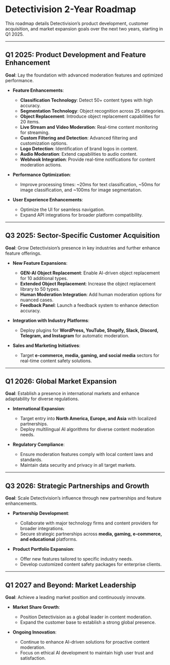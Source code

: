 # Detectivision 2-Year Roadmap

This roadmap details Detectivision’s product development, customer acquisition, and market expansion goals over the next two years, starting in Q1 2025.

---

## Q1 2025: Product Development and Feature Enhancement
**Goal**: Lay the foundation with advanced moderation features and optimized performance.

- **Feature Enhancements**:
  - **Classification Technology**: Detect 50+ content types with high accuracy.
  - **Segmentation Technology**: Object recognition across 25 categories.
  - **Object Replacement**: Introduce object replacement capabilities for 20 items.
  - **Live Stream and Video Moderation**: Real-time content monitoring for streaming.
  - **Custom Filtering and Detection**: Advanced filtering and customization options.
  - **Logo Detection**: Identification of brand logos in content.
  - **Audio Moderation**: Extend capabilities to audio content.
  - **Webhook Integration**: Provide real-time notifications for content moderation actions.

- **Performance Optimization**:
  - Improve processing times: ~20ms for text classification, ~50ms for image classification, and ~100ms for image segmentation.

- **User Experience Enhancements**:
  - Optimize the UI for seamless navigation.
  - Expand API integrations for broader platform compatibility.

---

## Q3 2025: Sector-Specific Customer Acquisition
**Goal**: Grow Detectivision’s presence in key industries and further enhance feature offerings.

- **New Feature Expansions**:
  - **GEN-AI Object Replacement**: Enable AI-driven object replacement for 10 additional types.
  - **Extended Object Replacement**: Increase the object replacement library to 50 types.
  - **Human Moderation Integration**: Add human moderation options for nuanced cases.
  - **Feedback Panel**: Launch a feedback system to enhance detection accuracy.

- **Integration with Industry Platforms**:
  - Deploy plugins for **WordPress, YouTube, Shopify, Slack, Discord, Telegram, and Instagram** for automatic moderation.

- **Sales and Marketing Initiatives**:
  - Target **e-commerce, media, gaming, and social media** sectors for real-time content safety solutions.

---

## Q1 2026: Global Market Expansion
**Goal**: Establish a presence in international markets and enhance adaptability for diverse regulations.

- **International Expansion**:
  - Target entry into **North America, Europe, and Asia** with localized partnerships.
  - Deploy multilingual AI algorithms for diverse content moderation needs.

- **Regulatory Compliance**:
  - Ensure moderation features comply with local content laws and standards.
  - Maintain data security and privacy in all target markets.

---

## Q3 2026: Strategic Partnerships and Growth
**Goal**: Scale Detectivision’s influence through new partnerships and feature enhancements.

- **Partnership Development**:
  - Collaborate with major technology firms and content providers for broader integrations.
  - Secure strategic partnerships across **media, gaming, e-commerce, and educational** platforms.

- **Product Portfolio Expansion**:
  - Offer new features tailored to specific industry needs.
  - Develop customized content safety packages for enterprise clients.

---

## Q1 2027 and Beyond: Market Leadership
**Goal**: Achieve a leading market position and continuously innovate.

- **Market Share Growth**:
  - Position Detectivision as a global leader in content moderation.
  - Expand the customer base to establish a strong global presence.

- **Ongoing Innovation**:
  - Continue to enhance AI-driven solutions for proactive content moderation.
  - Focus on ethical AI development to maintain high user trust and satisfaction.
